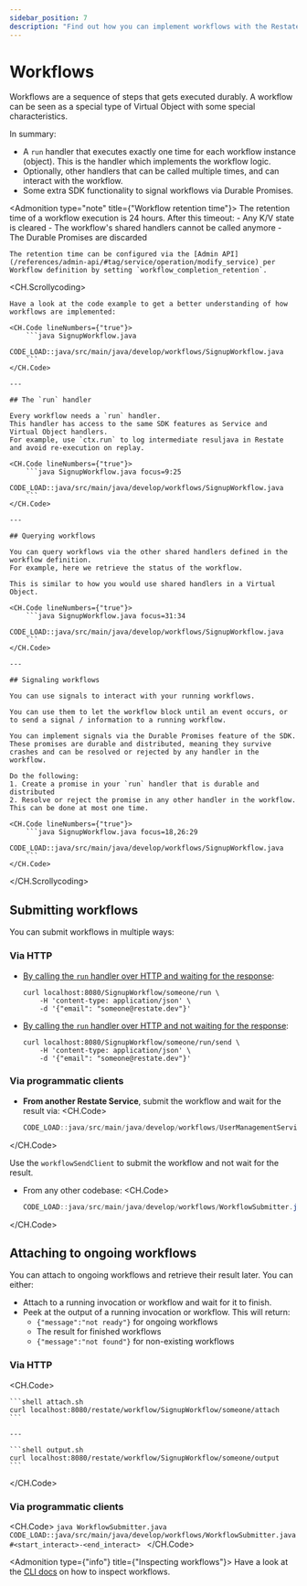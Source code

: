 ```yaml
---
sidebar_position: 7
description: "Find out how you can implement workflows with the Restate SDK."
---
```



# Workflows

Workflows are a sequence of steps that gets executed durably.
A workflow can be seen as a special type of Virtual Object with some special characteristics.

In summary:

- A `run` handler that executes exactly one time for each workflow instance (object).
This is the handler which implements the workflow logic.
- Optionally, other handlers that can be called multiple times, and can interact with the workflow.
- Some extra SDK functionality to signal workflows via Durable Promises.

<Admonition type="note" title={"Workflow retention time"}>
    The retention time of a workflow execution is 24 hours.
    After this timeout:
    - Any K/V state is cleared
    - The workflow's shared handlers cannot be called anymore
    - The Durable Promises are discarded

    The retention time can be configured via the [Admin API](/references/admin-api/#tag/service/operation/modify_service) per Workflow definition by setting `workflow_completion_retention`.
</Admonition>

<CH.Scrollycoding>

    Have a look at the code example to get a better understanding of how workflows are implemented:

    <CH.Code lineNumbers={"true"}>
        ```java SignupWorkflow.java
        CODE_LOAD::java/src/main/java/develop/workflows/SignupWorkflow.java
        ```
    </CH.Code>

    ---

    ## The `run` handler

    Every workflow needs a `run` handler.
    This handler has access to the same SDK features as Service and Virtual Object handlers.
    For example, use `ctx.run` to log intermediate resuljava in Restate and avoid re-execution on replay.

    <CH.Code lineNumbers={"true"}>
        ```java SignupWorkflow.java focus=9:25
        CODE_LOAD::java/src/main/java/develop/workflows/SignupWorkflow.java
        ```
    </CH.Code>

    ---

    ## Querying workflows

    You can query workflows via the other shared handlers defined in the workflow definition.
    For example, here we retrieve the status of the workflow.

    This is similar to how you would use shared handlers in a Virtual Object.

    <CH.Code lineNumbers={"true"}>
        ```java SignupWorkflow.java focus=31:34
        CODE_LOAD::java/src/main/java/develop/workflows/SignupWorkflow.java
        ```
    </CH.Code>

    ---

    ## Signaling workflows

    You can use signals to interact with your running workflows.

    You can use them to let the workflow block until an event occurs, or to send a signal / information to a running workflow.

    You can implement signals via the Durable Promises feature of the SDK.
    These promises are durable and distributed, meaning they survive crashes and can be resolved or rejected by any handler in the workflow.

    Do the following:
    1. Create a promise in your `run` handler that is durable and distributed
    2. Resolve or reject the promise in any other handler in the workflow. This can be done at most one time.

    <CH.Code lineNumbers={"true"}>
        ```java SignupWorkflow.java focus=18,26:29
        CODE_LOAD::java/src/main/java/develop/workflows/SignupWorkflow.java
        ```
    </CH.Code>

</CH.Scrollycoding>

## Submitting workflows

You can submit workflows in multiple ways:

### Via HTTP

- [By calling the `run` handler over HTTP and waiting for the response](/invoke/http#invoke-workflows):
  ```shell
  curl localhost:8080/SignupWorkflow/someone/run \
      -H 'content-type: application/json' \
      -d '{"email": "someone@restate.dev"}'
    ```

- [By calling the `run` handler over HTTP and not waiting for the response](/invoke/http#sending-a-message-over-http):
  ```shell
  curl localhost:8080/SignupWorkflow/someone/run/send \
      -H 'content-type: application/json' \
      -d '{"email": "someone@restate.dev"}'
    ```

### Via programmatic clients

- **From another Restate Service**, submit the workflow and wait for the result via:
<CH.Code>
    ```java UserManagementService.java
    CODE_LOAD::java/src/main/java/develop/workflows/UserManagementService.java
    ```
</CH.Code>

Use the `workflowSendClient` to submit the workflow and not wait for the result.

- From any other codebase:
<CH.Code>
    ```java WorkflowSubmitter.java
    CODE_LOAD::java/src/main/java/develop/workflows/WorkflowSubmitter.java#<start_submit>-<end_submit>
    ```
</CH.Code>

## Attaching to ongoing workflows

You can attach to ongoing workflows and retrieve their result later. You can either:
- Attach to a running invocation or workflow and wait for it to finish.
- Peek at the output of a running invocation or workflow. This will return:
  - `{"message":"not ready"}` for ongoing workflows
  - The result for finished workflows
  - `{"message":"not found"}` for non-existing workflows

### Via HTTP

<CH.Code>

    ```shell attach.sh
    curl localhost:8080/restate/workflow/SignupWorkflow/someone/attach
    ```

    ---

    ```shell output.sh
    curl localhost:8080/restate/workflow/SignupWorkflow/someone/output
    ```

</CH.Code>

### Via programmatic clients


<CH.Code>
    ```java WorkflowSubmitter.java
    CODE_LOAD::java/src/main/java/develop/workflows/WorkflowSubmitter.java#<start_interact>-<end_interact>
    ```
</CH.Code>


<Admonition type={"info"} title={"Inspecting workflows"}>
    Have a look at the [CLI docs](/operate/introspection) on how to inspect workflows.
</Admonition>


